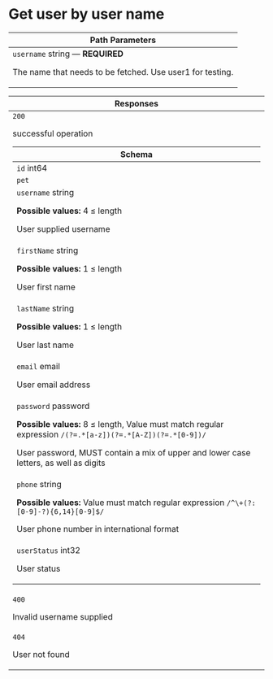# Get user by user name

<table style={{"display":"table","width":"100%"}}><thead><tr><th style={{"textAlign":"left"}}>Path Parameters</th></tr></thead><tbody><tr><td><code>username</code><span style={{"opacity":"0.6"}}> string</span><span style={{"opacity":"0.6"}}> — </span><strong style={{"fontSize":"var(--ifm-code-font-size)","color":"var(--openapi-required)"}}> REQUIRED</strong><div style={{"marginTop":"var(--ifm-table-cell-padding)"}}>

The name that needs to be fetched. Use user1 for testing. 

</div></td></tr></tbody></table><table style={{"display":"table","width":"100%"}}><thead><tr><th style={{"textAlign":"left"}}>Responses</th></tr></thead><tbody><tr><td><div style={{"display":"flex"}}><div style={{"marginRight":"var(--ifm-table-cell-padding)"}}><code>200</code></div><div>

successful operation

</div></div><div><table style={{"display":"table","width":"100%","marginTop":"var(--ifm-table-cell-padding)","marginBottom":"0px"}}><thead><tr><th style={{"textAlign":"left"}}>Schema <div></div></th></tr></thead><tbody><tr><td><code>id</code><span style={{"opacity":"0.6"}}> int64</span></td></tr><tr><td><code>pet</code><span style={{"opacity":"0.6"}}> </span></td></tr><tr><td><code>username</code><span style={{"opacity":"0.6"}}> string</span><div style={{"marginTop":"var(--ifm-table-cell-padding)"}}>

**Possible values:** 4 ≤ length

</div><div style={{"marginTop":"var(--ifm-table-cell-padding)"}}>

User supplied username

</div></td></tr><tr><td><code>firstName</code><span style={{"opacity":"0.6"}}> string</span><div style={{"marginTop":"var(--ifm-table-cell-padding)"}}>

**Possible values:** 1 ≤ length

</div><div style={{"marginTop":"var(--ifm-table-cell-padding)"}}>

User first name

</div></td></tr><tr><td><code>lastName</code><span style={{"opacity":"0.6"}}> string</span><div style={{"marginTop":"var(--ifm-table-cell-padding)"}}>

**Possible values:** 1 ≤ length

</div><div style={{"marginTop":"var(--ifm-table-cell-padding)"}}>

User last name

</div></td></tr><tr><td><code>email</code><span style={{"opacity":"0.6"}}> email</span><div style={{"marginTop":"var(--ifm-table-cell-padding)"}}>

User email address

</div></td></tr><tr><td><code>password</code><span style={{"opacity":"0.6"}}> password</span><div style={{"marginTop":"var(--ifm-table-cell-padding)"}}>

**Possible values:** 8 ≤ length, Value must match regular expression `/(?=.*[a-z])(?=.*[A-Z])(?=.*[0-9])/`

</div><div style={{"marginTop":"var(--ifm-table-cell-padding)"}}>

User password, MUST contain a mix of upper and lower case letters, as well as digits

</div></td></tr><tr><td><code>phone</code><span style={{"opacity":"0.6"}}> string</span><div style={{"marginTop":"var(--ifm-table-cell-padding)"}}>

**Possible values:** Value must match regular expression `/^\+(?:[0-9]-?){6,14}[0-9]$/`

</div><div style={{"marginTop":"var(--ifm-table-cell-padding)"}}>

User phone number in international format

</div></td></tr><tr><td><code>userStatus</code><span style={{"opacity":"0.6"}}> int32</span><div style={{"marginTop":"var(--ifm-table-cell-padding)"}}>

User status

</div></td></tr></tbody></table></div></td></tr><tr><td><div style={{"display":"flex"}}><div style={{"marginRight":"var(--ifm-table-cell-padding)"}}><code>400</code></div><div>

Invalid username supplied

</div></div><div></div></td></tr><tr><td><div style={{"display":"flex"}}><div style={{"marginRight":"var(--ifm-table-cell-padding)"}}><code>404</code></div><div>

User not found

</div></div><div></div></td></tr></tbody></table>